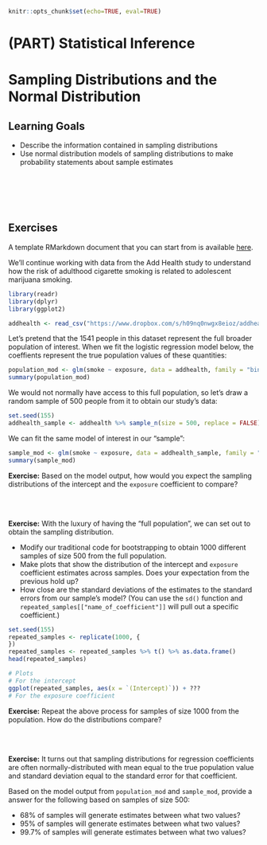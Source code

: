 ```r
knitr::opts_chunk$set(echo=TRUE, eval=TRUE)
```

# (PART) Statistical Inference {-}

# Sampling Distributions and the Normal Distribution

## Learning Goals {-}

- Describe the information contained in sampling distributions
- Use normal distribution models of sampling distributions to make probability statements about sample estimates

<br><br><br><br>

## Exercises {-}

A template RMarkdown document that you can start from is available [here](template_rmds/18-sampling-normal.Rmd).

We'll continue working with data from the Add Health study to understand how the risk of adulthood cigarette smoking is related to adolescent marijuana smoking.

```r
library(readr)
library(dplyr)
library(ggplot2)

addhealth <- read_csv("https://www.dropbox.com/s/h09nq0nwgx8eioz/addhealth.csv?dl=1")
```

Let's pretend that the 1541 people in this dataset represent the full broader population of interest. When we fit the logistic regression model below, the coeffients represent the true population values of these quantities:

```r
population_mod <- glm(smoke ~ exposure, data = addhealth, family = "binomial")
summary(population_mod)
```

We would not normally have access to this full population, so let's draw a random sample of 500 people from it to obtain our study's data:

```r
set.seed(155)
addhealth_sample <- addhealth %>% sample_n(size = 500, replace = FALSE)
```

We can fit the same model of interest in our "sample":

```r
sample_mod <- glm(smoke ~ exposure, data = addhealth_sample, family = "binomial")
summary(sample_mod)
```

**Exercise:** Based on the model output, how would you expect the sampling distributions of the intercept and the `exposure` coefficient to compare?

<br><br>

**Exercise:** With the luxury of having the "full population", we can set out to obtain the sampling distribution.

- Modify our traditional code for bootstrapping to obtain 1000 different samples of size 500 from the full population.
- Make plots that show the distribution of the intercept and `exposure` coefficient estimates across samples. Does your expectation from the previous hold up?
- How close are the standard deviations of the estimates to the standard errors from our sample's model? (You can use the `sd()` function and `repeated_samples[["name_of_coefficient"]]` will pull out a specific coefficient.)

```r
set.seed(155)
repeated_samples <- replicate(1000, {
})
repeated_samples <- repeated_samples %>% t() %>% as.data.frame()
head(repeated_samples)
```

```r
# Plots
# For the intercept
ggplot(repeated_samples, aes(x = `(Intercept)`)) + ???
# For the exposure coefficient
```

**Exercise:** Repeat the above process for samples of size 1000 from the population. How do the distributions compare?

<br><br>

**Exercise:** It turns out that sampling distributions for regression coefficients are often normally-distributed with mean equal to the true population value and standard deviation equal to the standard error for that coefficient.

Based on the model output from `population_mod` and `sample_mod`, provide a answer for the following based on samples of size 500:

- 68% of samples will generate estimates between what two values?
- 95% of samples will generate estimates between what two values?
- 99.7% of samples will generate estimates between what two values?

